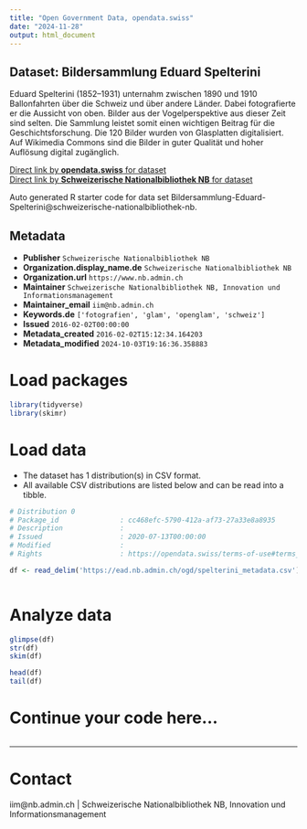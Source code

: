 ```yaml
---
title: "Open Government Data, opendata.swiss"
date: "2024-11-28"
output: html_document
---
```


## Dataset: Bildersammlung Eduard Spelterini

Eduard Spelterini (1852–1931) unternahm zwischen 1890 und 1910 Ballonfahrten über die Schweiz und über andere Länder. Dabei fotografierte er die Aussicht von oben. Bilder aus der Vogelperspektive aus dieser Zeit sind selten. Die Sammlung leistet somit einen wichtigen Beitrag für die Geschichtsforschung. Die 120 Bilder wurden von Glasplatten digitalisiert. Auf Wikimedia Commons sind die Bilder in guter Qualität und hoher Auflösung digital zugänglich.

[Direct link by **opendata.swiss** for dataset](https://opendata.swiss/de/dataset/bildersammlung-eduard-spelterini)<br>
[Direct link by **Schweizerische Nationalbibliothek NB** for dataset](https://www.nb.admin.ch/snl/de/home/ueber-uns/gs/sammlungen/fotografien/spelterini.html)

Auto generated R starter code for data set Bildersammlung-Eduard-Spelterini@schweizerische-nationalbibliothek-nb.

## Metadata

- **Publisher** `Schweizerische Nationalbibliothek NB`
- **Organization.display_name.de** `Schweizerische Nationalbibliothek NB`
- **Organization.url** `https://www.nb.admin.ch`
- **Maintainer** `Schweizerische Nationalbibliothek NB, Innovation und Informationsmanagement`
- **Maintainer_email** `iim@nb.admin.ch`
- **Keywords.de** `['fotografien', 'glam', 'openglam', 'schweiz']`
- **Issued** `2016-02-02T00:00:00`
- **Metadata_created** `2016-02-02T15:12:34.164203`
- **Metadata_modified** `2024-10-03T19:16:36.358883`


# Load packages

```r

library(tidyverse)
library(skimr)

```

# Load data

-   The dataset has 1 distribution(s) in CSV format.
-   All available CSV distributions are listed below and can be read into a tibble.

```r

# Distribution 0
# Package_id               : cc468efc-5790-412a-af73-27a33e8a8935
# Description              : 
# Issued                   : 2020-07-13T00:00:00
# Modified                 : 
# Rights                   : https://opendata.swiss/terms-of-use#terms_open

df <- read_delim('https://ead.nb.admin.ch/ogd/spelterini_metadata.csv')



```

# Analyze data

```r

glimpse(df)
str(df)
skim(df)

head(df)
tail(df)

```

# Continue your code here...

```r

```

------------------------------------------------------------------------

# Contact

iim@nb.admin.ch | Schweizerische Nationalbibliothek NB, Innovation und Informationsmanagement
